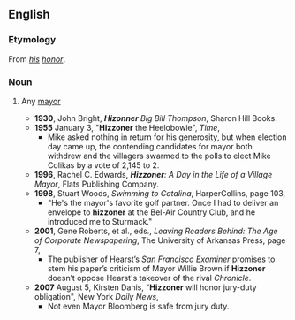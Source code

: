 {{also|Hizzoner}}
==English==

===Etymology===
From ''[[his]] [[honor]]''.

===Noun===
{{en-noun}}

# {{lb|en|informal|often|humorous}} Any [[mayor]]
#* '''1930''', John Bright, '''''Hizonner''' Big Bill Thompson'', Sharon Hill Books.
#* '''1955''' January 3, "'''Hizzoner''' the Heelobowie", ''Time'',
#** Mike asked nothing in return for his generosity, but when election day came up, the contending candidates for mayor both withdrew and the villagers swarmed to the polls to elect Mike Colikas by a vote of 2,145 to 2.
#* '''1996''', Rachel C. Edwards, '''''Hizzoner''': A Day in the Life of a Village Mayor'', Flats Publishing Company.
#* '''1998''', Stuart Woods, ''Swimming to Catalina'', HarperCollins, page 103,
#** "He's the mayor's favorite golf partner. Once I had to deliver an envelope to '''hizzoner''' at the Bel-Air Country Club, and he introduced me to Sturmack."
#* '''2001''', Gene Roberts, et al., eds., ''Leaving Readers Behind: The Age of Corporate Newspapering'', The University of Arkansas Press, page 7,
#** The publisher of Hearst’s ''San Francisco Examiner'' promises to stem his paper’s criticism of Mayor Willie Brown if '''Hizzoner''' doesn’t oppose Hearst's takeover of the rival ''Chronicle''.
#* '''2007''' August 5, Kirsten Danis, "'''Hizzoner''' will honor jury-duty obligation", New York ''Daily News'',
#** Not even Mayor Bloomberg is safe from jury duty.